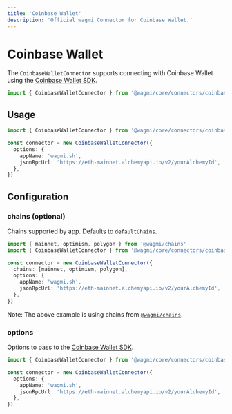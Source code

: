 ```yaml
---
title: 'Coinbase Wallet'
description: 'Official wagmi Connector for Coinbase Wallet.'
---
```


# Coinbase Wallet

The `CoinbaseWalletConnector` supports connecting with Coinbase Wallet using the [Coinbase Wallet SDK](https://docs.cloud.coinbase.com/wallet-sdk/docs).

```ts
import { CoinbaseWalletConnector } from '@wagmi/core/connectors/coinbaseWallet'
```

## Usage

```ts
import { CoinbaseWalletConnector } from '@wagmi/core/connectors/coinbaseWallet'

const connector = new CoinbaseWalletConnector({
  options: {
    appName: 'wagmi.sh',
    jsonRpcUrl: 'https://eth-mainnet.alchemyapi.io/v2/yourAlchemyId',
  },
})
```

## Configuration

### chains (optional)

Chains supported by app. Defaults to `defaultChains`.

```ts {5}
import { mainnet, optimism, polygon } from '@wagmi/chains'
import { CoinbaseWalletConnector } from '@wagmi/core/connectors/coinbaseWallet'

const connector = new CoinbaseWalletConnector({
  chains: [mainnet, optimism, polygon],
  options: {
    appName: 'wagmi.sh',
    jsonRpcUrl: 'https://eth-mainnet.alchemyapi.io/v2/yourAlchemyId',
  },
})
```

Note: The above example is using chains from [`@wagmi/chains`](/core/chains#wagmichains).

### options

Options to pass to the [Coinbase Wallet SDK](https://docs.cloud.coinbase.com/wallet-sdk/docs).

```ts {4-7}
import { CoinbaseWalletConnector } from '@wagmi/core/connectors/coinbaseWallet'

const connector = new CoinbaseWalletConnector({
  options: {
    appName: 'wagmi.sh',
    jsonRpcUrl: 'https://eth-mainnet.alchemyapi.io/v2/yourAlchemyId',
  },
})
```
